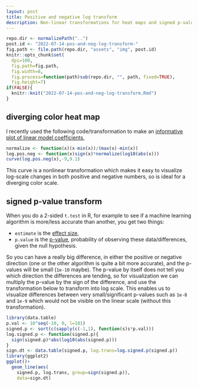 ```yaml
---
layout: post
title: Positive and negative log transform
description: Non-linear transformations for heat maps and signed p-values
---
```


```r
repo.dir <- normalizePath("..")
post.id <- "2022-07-14-pos-and-neg-log-transform-"
fig.path <- file.path(repo.dir, "assets", "img", post.id)
knitr::opts_chunk$set(
  dpi=100,
  fig.path=fig.path,
  fig.width=8,
  fig.process=function(path)sub(repo.dir, "", path, fixed=TRUE),
  fig.height=7)
if(FALSE){
  knitr::knit("2022-07-14-pos-and-neg-log-transform.Rmd")
}
```

## diverging color heat map

I recently used the following code/transformation to make an
[informative plot of linear model
coefficients](https://rcdata.nau.edu/genomic-ml/nn_embedding_with_interpretable_figures/compare_weights_heat_map.png),

```r
normalize <- function(x)(x-min(x))/(max(x)-min(x))
log.pos.neg <- function(x)sign(x)*normalize(log10(abs(x)))
curve(log.pos.neg(x),-9,9.1)
```

This curve is a nonlinear transformation which makes it easy to
visualize log-scale changes in both positive and negative numbers, so
is ideal for a diverging color scale.

## signed p-value transform

When you do a 2-sided `t.test` in R, for example to see if a machine learning
algorithm is more/less accurate than another, you get two things:

* `estimate` is the [effect size](https://en.wikipedia.org/wiki/Effect_size),
* `p.value` is the [p-value](https://en.wikipedia.org/wiki/P-value), probability of observing these data/differences, given the null hypothesis.

So you can have a really big difference, in either the positive or
negative direction (one or the other algorithm is quite a bit more
accurate), and the p-values will be small (`1e-10` maybe).  The
p-value by itself does not tell you which direction the differences
are tending, so for visualization we can multiply the p-value by the
sign of the difference, and use the transformation below to transform
into log scale. This enables us to visualize differences between very
small/significant p-values such as `1e-8` and `1e-9` which would not
be visible on the linear scale (without this transformation).

```r
library(data.table)
p.val <- 10^seq(-10, 0, l=101)
signed.p <- sort(c(sapply(c(-1,1), function(s)s*p.val)))
log.signed.p <- function(signed.p){
  sign(signed.p)*abs(log10(abs(signed.p)))
}
sign.dt <- data.table(signed.p, log.trans=log.signed.p(signed.p))
library(ggplot2)
ggplot()+
  geom_line(aes(
    signed.p, log.trans, group=sign(signed.p)),
    data=sign.dt)
```